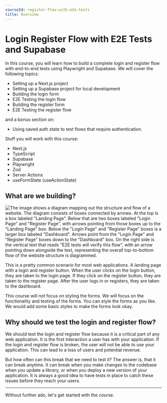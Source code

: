```yaml
---
courseId: register-flow-with-e2e-tests
title: Overview
---
```



# Login Register Flow with E2E Tests and Supabase

In this course, you will learn how to build a complete login and register flow with end-to-end tests using Playwright and Supabase. We will cover the following topics:

- Setting up a Next.js project
- Setting up a Supabase project for local development
- Building the login form
- E2E Testing the login flow
- Building the register form
- E2E Testing the register flow

and a bonus section on:

- Using saved auth state to test flows that require authentication.

Stuff you will work with this course:

- Next.js
- TypeScript
- Supabase
- Playwright
- Zod
- Server Actions
- useFormState (useActionState)

## What are we building?

![The image shows a diagram mapping out the structure and flow of a website. The diagram consists of boxes connected by arrows. At the top is a box labeled "Landing Page". Below that are two boxes labeled "Login Page" and "Register Page", with arrows pointing from those boxes up to the "Landing Page" box. Below the "Login Page" and "Register Page" boxes is a larger box labeled "Dashboard". Arrows point from the "Login Page" and "Register Page" boxes down to the "Dashboard" box. On the right side is the vertical text that reads "E2E tests will verify this flow", with an arrow pointing down alongside the text, representing the overall top-to-bottom flow of the website structure is diagrammed.](./assets/what-are-we-building.webp)

This is a pretty common scenario for most web applications. A landing page with a login and register button. When the user clicks on the login button, they are taken to the login page. If they click on the register button, they are taken to the register page. After the user logs in or registers, they are taken to the dashboard.

<Callout>
	This course will not focus on styling the forms. We will focus on the
	functionality and testing of the forms. You can style the forms as you like.
	We would add some basic styles to make the forms look okay.
</Callout>

## Why should we test the login and register flow?

We should test the login and register flow because it is a critical part of any web application. It is the first interaction a user has with your application. If the login and register flow is broken, the user will not be able to use your application. This can lead to a loss of users and potential revenue.

But how often can this break that we need to test it? The answer is, that it can break anytime. It can break when you make changes to the codebase when you update a library, or when you deploy a new version of your application. It is always a good idea to have tests in place to catch these issues before they reach your users.

---

Without further ado, let's get started with the course.
